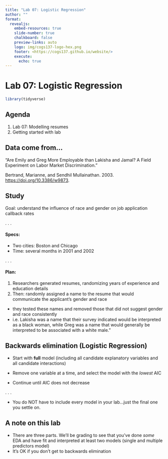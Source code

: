 ```yaml
---
title: "Lab 07: Logistic Regression"
author: ""
format:
  revealjs:
    embed-resources: true
    slide-number: true
    chalkboard: false 
    preview-links: auto
    logo: img/cogs137-logo-hex.png
    footer: <https://cogs137.github.io/website/>
    execute:
      echo: true
---
```


# Lab 07: Logistic Regression {background-color="#0E3A53"}

```r
library(tidyverse)
```

## Agenda

1.  Lab 07: Modelling resumes
2.  Getting started with lab

## Data come from...

"Are Emily and Greg More Employable than Lakisha and Jamal? A Field Experiment on Labor Market Discrimination."

Bertrand, Marianne, and Sendhil Mullainathan. 2003. <https://doi.org/10.3386/w9873>.

## Study

Goal: understand the influence of race and gender on job application callback rates

. . .

#### Specs:

-   Two cities: Boston and Chicago
-   Time: several months in 2001 and 2002

. . .

#### Plan:

1.  Researchers generated resumes, randomizing years of experience and education details
2.  Then: randomly assigned a name to the resume that would communicate the applicant's gender and race

-   they tested these names and removed those that did not suggest gender and race consistently
-   i.e. Lakisha was a name that their survey indicated would be interpreted as a black woman, while Greg was a name that would generally be interpreted to be associated with a white male."

## Backwards elimination (Logistic Regression)

-   Start with **full** model (including all candidate explanatory variables and all candidate interactions)

-   Remove one variable at a time, and select the model with the *lowest* AIC

-   Continue until AIC does not decrease

. . .

-   You do NOT have to include every model in your lab...just the final one you settle on.

## A note on this lab

-   There are three parts. We'll be grading to see that you've done *some* EDA and have fit and interpreted at least two models (single and multiple predictors model)
-   It's OK if you don't get to backwards elimination
